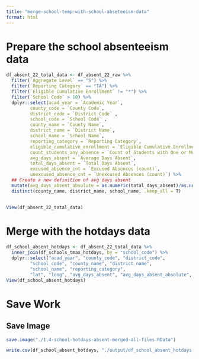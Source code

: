 ```yaml
---
title: "merge-school-temp-with-school-abseteeism-data"
format: html
---
```


# Prepare the school absenteeism data
```r
df_absent_22_total_data <- df_absent_22_raw %>% 
  filter(`Aggregate Level` == "S") %>% 
  filter(`Reporting Category` == "TA") %>% 
  filter(`Eligible Cumulative Enrollment` != "*") %>% 
  filter(`School Code` > 10) %>% 
  dplyr::select(acad_year = `Academic Year`, 
         county_code = `County Code`, 
         district_code = `District Code` , 
         school_code = `School Code` , 
         county_name = `County Name`, 
         district_name = `District Name`, 
         school_name = `School Name`, 
         reporting_category = `Reporting Category`,
         eligible_cumulative_enrollment = `Eligible Cumulative Enrollment`, 
         count_students_any_absence = `Count of Students with One or More Absences`,
         avg_days_absent = `Average Days Absent`,
         total_days_absent = `Total Days Absent`,
         excused_absence_cnt = `Excused Absences (count)`,
         unexcused_absence_cnt = `Unexcused Absences (count)`) %>% 
  ## Create a new definition of avg days absent
  mutate(avg_days_absent_absolute = as.numeric(total_days_absent)/as.numeric(eligible_cumulative_enrollment)) %>% 
  distinct(county_name, district_name, school_name, .keep_all = T)
  

View(df_absent_22_total_data)
```

# Merge with the hotdays data
```r
df_school_absent_hotdays <- df_absent_22_total_data %>% 
  inner_join(df_schools_tmax_hotdays, by = "school_code") %>% 
  dplyr::select("acad_year", "county_code", "district_code",
         "school_code", "county_name", "district_name",
         "school_name", "reporting_category", 
         "lat", "long", "avg_days_absent", "avg_days_absent_absolute", everything())
View(df_school_absent_hotdays)
```

# Save Work
## Save Image
```r
save.image("./1.4-school-hotdays-absent-merged-all-files.RData")
```

```r
write.csv(df_school_absent_hotdays, "./output/df_school_absent_hotdays.csv")
```




